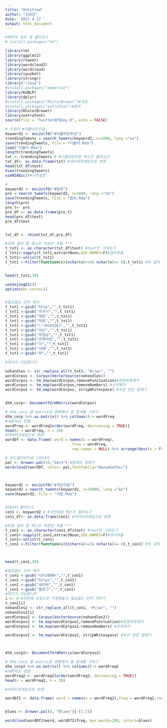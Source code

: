 ```yaml
---
title: "Untitled"
author: "김유은"
date: '2021 4 17 '
output: html_document
---
```


```r
#패키지 설치 및 불러오기 
# install.packages("tm")

library(tm)
library(ggplot2)
library(rtweet)
library(wordcloud2)
library(wordcloud)
library(syuzhet)
library(stringr)
library("rJava")
#install.packages("memorise")
library(KoNLP)
library(dplyr)
#install.packages("RColorBrewer")#색상
#install.packages("extrafont")#폰트
library(RColorBrewer)
library(extrafont)
source(file = "TwitterAPIKey.R", echo = FALSE)

# 트위터 #더불어민주당
keyword1 <- enc2utf8("#더불어민주당")
trendingTweets = search_tweets(keyword1, n=1000, lang ="ko")
save(trendingTweets, file = "더불어.Rda")
load("더불어.Rda")
length(trendingTweets)
txt <- trendingTweets # #더불어민주당 텍스트 불러오기 
txt_df<- as.data.frame(txt) #데이터프레임으로 변경
head(txt_df$text)
View(trendingTweets)
useNIADic()#사전설정

#
keyword3 <- enc2utf8("#범죄")
pro = search_tweets(keyword3, n=1000, lang ="ko")
save(trendingTweets, file = "범죄.Rda")
length(pro)
pro_t<- pro
pro_df <- as.data.frame(pro_t)
head(pro_df$text)
pro_df$text 


txt_df <- rbind(txt_df,pro_df)

#트윗 결과 중 텍스트 부분만 추출 ***
t_txt1 <- as.character(txt_df$text) #text만 가져오기 
t_txt1<-sapply(t_txt1,extractNoun,USE.NAMES=F)#명사추출
t_txt1<-unlist(t_txt1)
t_txt1 <-Filter(function(x){nchar(x)>=2& nchar(x)<= 6},t_txt1) #두 글자 이상 단어만 뽑아내기


head(t_txt1,30)

useSejongDic()
options(mc.cores=1)


#필요없는 단어 제거 
t_txt1 <-gsub("http","",t_txt1)
t_txt1 <-gsub("후쿠시","",t_txt1)
t_txt1 <-gsub("제원","",t_txt1)
t_txt1 <-gsub("막둥","",t_txt1)
t_txt1 <-gsub("\"<U+032E>","",t_txt1)
t_txt1 <-gsub("야근","",t_txt1)
t_txt1 <-gsub("후원금","",t_txt1)
t_txt1 <-gsub("즈백이랑","",t_txt1)
t_txt1 <-gsub("이","",t_txt1)
t_txt1 <-gsub("서웨","",t_txt1)
t_txt1 <-gsub("마","",t_txt1)

#여기가 이상합니다 

nohandles <- str_replace_all(t_txt1, "#\\w+", "")
wordCorpus <- Corpus(VectorSource(nohandles))
wordCorpus <- tm_map(wordCorpus,removePunctuation)#문장부호제거
wordCorpus <- tm_map(wordCorpus,removeNumbers) #숫자제거
wordCorpus <- tm_map(wordCorpus, stripWhitespace) #두칸 빈칸 없애기


dtm_corp<- DocumentTermMatrix(wordCorpus)

# dtm_corp 를 matrix로 변환해서 열 합계를 구하기
dtm_corp %>% as.matrix() %>% colSums()-> wordFreq
#내림차순 정렬
wordFreq <- wordFreq[order(wordFreq, decreasing = TRUE)]
head(x = wordFreq, n = 20)
#데이터프레임으로 변경
wordDf <- data.frame( word = names(x = wordFreq),
                              freq = wordFreq,
                              row.names = NULL) %>% arrange(desc(x = freq))

# 워드클라우드로 나타내기 
pal <- brewer.pal(10,"Set3") #팔레트 정하기
wordcloud2(wordDf, color= pal,fontFamily="NanumGothic")




```

```r
keyword2 <- enc2utf8("#국민의힘")
keyword2 = search_tweets(keyword2, n=18000, lang ="ko")
save(keyword2, file = "국힘.Rda")


#데이터 불러오기 
con1 <- keyword2 # #국민의힘 텍스트 불러오기 
con1_df<- as.data.frame(con1) #데이터프레임으로 변경

#트윗 결과 중 텍스트 부분만 추출 ***
t_con1 <- as.character(con1_df$text) #text만 가져오기 
t_con1<-sapply(t_con1,extractNoun,USE.NAMES=F)#명사추출
t_con1<-unlist(t_con1)
t_con1 <-Filter(function(x){nchar(x)>=2& nchar(x)<= 6},t_con1) #두 글자 이상 단어만 뽑아내기



head(t_con1,30)

#필요없는 단어 제거 
t_con1 <-gsub("<U+200B>","",t_con1)
t_con1 <-gsub("https","",t_con1)
t_con1 <-gsub("네이버","",t_con1)
t_con1 <-gsub("블로그","",t_con1)
#여기가 이상합니다 
i <- 9 #첫번째 트윗으로 지정해놓고 필요없는 단어 지우기 
t_con1[i]
nohandles2 <- str_replace_all(t_con1, "#\\w+", "")
nohandles2[i]
wordCorpus2 <- Corpus(VectorSource(nohandles2))
wordCorpus2 <- tm_map(wordCorpus2,removePunctuation)#문장부호제거
wordCorpus2 <- tm_map(wordCorpus2,removeNumbers) #숫자제거

wordCorpus2 <- tm_map(wordCorpus2, stripWhitespace) #두칸 빈칸 없애기



dtm_corp2<- DocumentTermMatrix(wordCorpus2)

# dtm_corp 를 matrix로 변환해서 열 합계를 구하기
dtm_corp2 %>% as.matrix() %>% colSums()-> wordFreq2
#내림차순 정렬
wordFreq2 <- wordFreq2[order(wordFreq2, decreasing = TRUE)]
head(x = wordFreq2, n = 20)

#데이터프레임으로 변경

wordDf2 <- data.frame( word = names(x = wordFreq2),freq = wordFreq2,row.names = NULL)%>%arrange(desc(x = freq))


blues <- brewer.pal(8, "Blues")[-(1:2)]

wordcloud(wordDf2$word, wordDf2$freq, max.words=200, colors=blues)


```